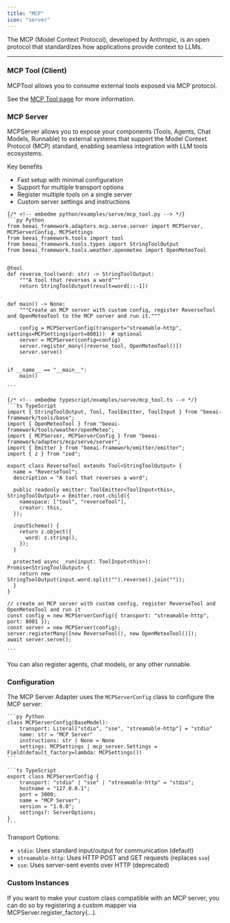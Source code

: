 ```yaml
---
title: "MCP"
icon: "server"
---
```


The MCP (Model Context Protocol), developed by Anthropic, is an open protocol that standardizes how applications provide context to LLMs.

---


### MCP Tool (Client)

MCPTool allows you to consume external tools exposed via MCP protocol.

See the [MCP Tool page](/modules/tools#mcp-tool) for more information.

### MCP Server

MCPServer allows you to expose your components (Tools, Agents, Chat Models, Runnable) to external systems that support the Model Context Protocol (MCP) standard, enabling seamless integration with LLM tools ecosystems.

Key benefits
- Fast setup with minimal configuration
- Support for multiple transport options
- Register multiple tools on a single server
- Custom server settings and instructions

<CodeGroup>

	{/* <!-- embedme python/examples/serve/mcp_tool.py --> */}
	```py Python
	from beeai_framework.adapters.mcp.serve.server import MCPServer, MCPServerConfig, MCPSettings
	from beeai_framework.tools import tool
	from beeai_framework.tools.types import StringToolOutput
	from beeai_framework.tools.weather.openmeteo import OpenMeteoTool
	
	
	@tool
	def reverse_tool(word: str) -> StringToolOutput:
	    """A tool that reverses a word"""
	    return StringToolOutput(result=word[::-1])
	
	
	def main() -> None:
	    """Create an MCP server with custom config, register ReverseTool and OpenMeteoTool to the MCP server and run it."""
	
	    config = MCPServerConfig(transport="streamable-http", settings=MCPSettings(port=8001))  # optional
	    server = MCPServer(config=config)
	    server.register_many([reverse_tool, OpenMeteoTool()])
	    server.serve()
	
	
	if __name__ == "__main__":
	    main()
	
	```

	{/* <!-- embedme typescript/examples/serve/mcp_tool.ts --> */}
	```ts TypeScript
	import { StringToolOutput, Tool, ToolEmitter, ToolInput } from "beeai-framework/tools/base";
	import { OpenMeteoTool } from "beeai-framework/tools/weather/openMeteo";
	import { MCPServer, MCPServerConfig } from "beeai-framework/adapters/mcp/serve/server";
	import { Emitter } from "beeai-framework/emitter/emitter";
	import { z } from "zod";
	
	export class ReverseTool extends Tool<StringToolOutput> {
	  name = "ReverseTool";
	  description = "A tool that reverses a word";
	
	  public readonly emitter: ToolEmitter<ToolInput<this>, StringToolOutput> = Emitter.root.child({
	    namespace: ["tool", "reverseTool"],
	    creator: this,
	  });
	
	  inputSchema() {
	    return z.object({
	      word: z.string(),
	    });
	  }
	
	  protected async _run(input: ToolInput<this>): Promise<StringToolOutput> {
	    return new StringToolOutput(input.word.split("").reverse().join(""));
	  }
	}
	
	// create an MCP server with custom config, register ReverseTool and OpenMeteoTool and run it
	const config = new MCPServerConfig({ transport: "streamable-http", port: 8001 });
	const server = new MCPServer(config);
	server.registerMany([new ReverseTool(), new OpenMeteoTool()]);
	await server.serve();
	
	```

</CodeGroup>

<Tip>You can also register agents, chat models, or any other runnable.</Tip>

### Configuration

The MCP Server Adapter uses the `MCPServerConfig` class to configure the MCP server:

<CodeGroup>

	```py Python
	class MCPServerConfig(BaseModel):
		transport: Literal["stdio", "sse", "streamable-http"] = "stdio"
		name: str = "MCP Server"
		instructions: str | None = None
		settings: MCPSettings | mcp_server.Settings = Field(default_factory=lambda: MCPSettings())
	```

	```ts TypeScript
	export class MCPServerConfig {
		transport: "stdio" | "sse" | "streamable-http" = "stdio";
		hostname = "127.0.0.1";
		port = 3000;
		name = "MCP Server";
		version = "1.0.0";
		settings?: ServerOptions;
	}
	```

</CodeGroup>

Transport Options:

- `stdio`: Uses standard input/output for communication (default)
- `streamable-http`: Uses HTTP POST and GET requests (replaces `sse`)
- `sse`: Uses server-sent events over HTTP (deprecated)

### Custom Instances

If you want to make your custom class compatible with an MCP server, you can do so by registering a custom mapper via MCPServer.register_factory(...).
